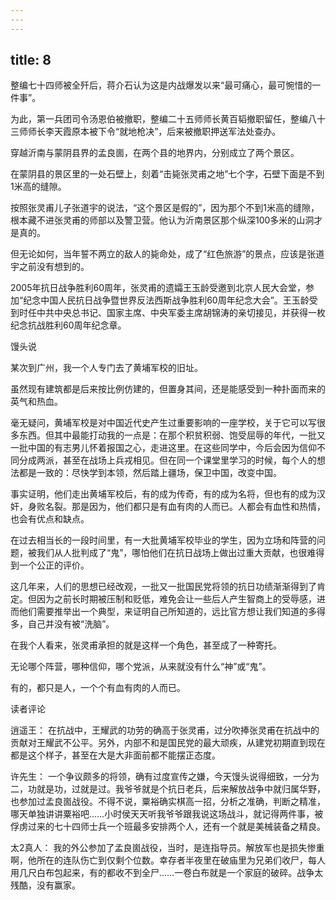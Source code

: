 ```yaml
---
---
---
```

title: 8
---



整编七十四师被全歼后，蒋介石认为这是内战爆发以来“最可痛心，最可惋惜的一件事”。

为此，第一兵团司令汤恩伯被撤职，整编二十五师师长黄百韬撤职留任，整编八十三师师长李天霞原本被下令“就地枪决”，后来被撤职押送军法处查办。

穿越沂南与蒙阴县界的孟良崮，在两个县的地界内，分别成立了两个景区。

在蒙阴县的景区里的一处石壁上，刻着“击毙张灵甫之地”七个字，石壁下面是不到1米高的缝隙。

按照张灵甫儿子张道宇的说法，“这个景区是假的”，因为那个不到1米高的缝隙，根本藏不进张灵甫的师部以及警卫营。他认为沂南景区那个纵深100多米的山洞才是真的。

但无论如何，当年誓不两立的敌人的毙命处，成了“红色旅游”的景点，应该是张道宇之前没有想到的。

2005年抗日战争胜利60周年，张灵甫的遗孀王玉龄受邀到北京人民大会堂，参加“纪念中国人民抗日战争暨世界反法西斯战争胜利60周年纪念大会”。王玉龄受到时任中共中央总书记、国家主席、中央军委主席胡锦涛的亲切接见，并获得一枚纪念抗战胜利60周年纪念章。

馒头说

某次到广州，我一个人专门去了黄埔军校的旧址。

虽然现有建筑都是后来按比例仿建的，但置身其间，还是能感受到一种扑面而来的英气和热血。

毫无疑问，黄埔军校是对中国近代史产生过重要影响的一座学校，关于它可以写很多东西。但其中最能打动我的一点是：在那个积贫积弱、饱受屈辱的年代，一批又一批中国的有志男儿怀着报国之心，走进这里。在这些同学中，今后会因为信仰不同分成两派，甚至在战场上兵戎相见。但在同一个课堂里学习的时候，每个人的想法都是一致的：尽快学到本领，然后踏上疆场，保卫中国，改变中国。

事实证明，他们走出黄埔军校后，有的成为传奇，有的成为名将，但也有的成为汉奸，身败名裂。那是因为，他们都只是有血有肉的人而已。人都会有血性和热情，也会有优点和缺点。

在过去相当长的一段时间里，有一大批黄埔军校毕业的学生，因为立场和阵营的问题，被我们从人批判成了“鬼”，哪怕他们在抗日战场上做出过重大贡献，也很难得到一个公正的评价。

这几年来，人们的思想已经改观，一批又一批国民党将领的抗日功绩渐渐得到了肯定。但因为之前长时期被压制和贬低，难免会让一些后人产生智商上的受辱感，进而他们需要推举出一个典型，来证明自己所知道的，远比官方想让我们知道的多得多，自己并没有被“洗脑”。

在我个人看来，张灵甫承担的就是这样一个角色，甚至成了一种寄托。

无论哪个阵营，哪种信仰，哪个党派，从来就没有什么“神”或“鬼”。

有的，都只是人，一个个有血有肉的人而已。

读者评论

逍遥王： 在抗战中，王耀武的功劳的确高于张灵甫，过分吹捧张灵甫在抗战中的贡献对王耀武不公平。另外，内部不和是国民党的最大顽疾，从建党初期直到现在都是这个样子，甚至在大是大非面前都不能摆正态度。

许先生： 一个争议颇多的将领，确有过度宣传之嫌，今天馒头说得细致，一分为二，功就是功，过就是过。我爷爷就是个抗日老兵，后来解放战争中就归属华野，也参加过孟良崮战役。不得不说，粟裕确实棋高一招，分析之准确，判断之精准，哪天单独讲讲粟裕吧……小时侯天天听我爷爷跟我说这场战斗，就记得两件事，被俘虏过来的七十四师士兵一个班最多安排两个人，还有一个就是美械装备之精良。

太2真人： 我的外公参加了孟良崮战役，当时，是连指导员。解放军也是损失惨重啊，他所在的连队伤亡到仅剩个位数。幸存者半夜里在破庙里为兄弟们收尸，每人用几尺白布包起来，有的都收不到全尸……一卷白布就是一个家庭的破碎。战争太残酷，没有赢家。